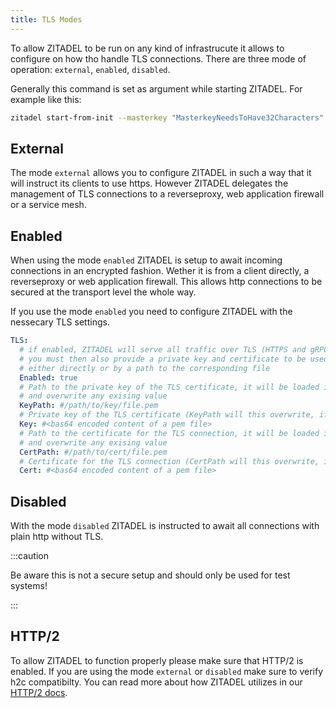```yaml
---
title: TLS Modes
---
```


To allow ZITADEL to be run on any kind of infrastrucute it allows to configure on how tho handle TLS connections.
There are three mode of operation:  `external`, `enabled`, `disabled`.

Generally this command is set as argument while starting ZITADEL. For example like this:

```bash
zitadel start-from-init --masterkey "MasterkeyNeedsToHave32Characters" --tlsMode disabled
```

## External 

The mode `external` allows you to configure ZITADEL in such a way that it will instruct its clients to use https.
However ZITADEL delegates the management of TLS connections to a reverseproxy, web application firewall or a service mesh.

## Enabled

When using the mode `enabled` ZITADEL is setup to await incoming connections in an encrypted fashion. 
Wether it is from a client directly, a reverseproxy or web application firewall.
This allows http connections to be secured at the transport level the whole way.

If you use the mode `enabled` you need to configure ZITADEL with the nessecary TLS settings.

```yaml
TLS:
  # if enabled, ZITADEL will serve all traffic over TLS (HTTPS and gRPC)
  # you must then also provide a private key and certificate to be used for the connection
  # either directly or by a path to the corresponding file
  Enabled: true
  # Path to the private key of the TLS certificate, it will be loaded into the Key
  # and overwrite any exising value
  KeyPath: #/path/to/key/file.pem
  # Private key of the TLS certificate (KeyPath will this overwrite, if specified)
  Key: #<bas64 encoded content of a pem file>
  # Path to the certificate for the TLS connection, it will be loaded into the Cert
  # and overwrite any exising value
  CertPath: #/path/to/cert/file.pem
  # Certificate for the TLS connection (CertPath will this overwrite, if specified)
  Cert: #<bas64 encoded content of a pem file>
```
 
## Disabled

With the mode `disabled` ZITADEL is instructed to await all connections with plain http without TLS.

:::caution

Be aware this is not a secure setup and should only be used for test systems!

:::

## HTTP/2

To allow ZITADEL to function properly please make sure that HTTP/2 is enabled. If you are using the mode `external` or `disabled` make sure to verify h2c compatibilty.
You can read more about how ZITADEL utilizes in our [HTTP/2 docs](/docs/guides/manage/self-hosted/http2).